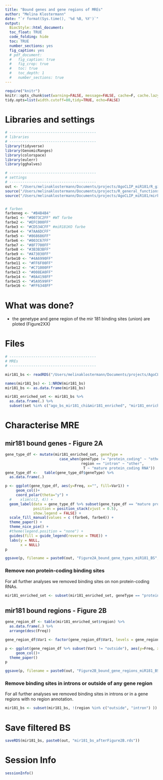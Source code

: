 ```yaml
---
title: "Bound genes and gene regions of MREs"
author: "Melina Klostermann"
date: "`r format(Sys.time(), '%d %B, %Y')`"
output: 
  BiocStyle::html_document:
  toc_float: TRUE
  code_folding: hide
  toc: TRUE
  number_sections: yes
  fig_caption: yes
  # pdf_document:
  #   fig_caption: true
  #   fig_crop: true
  #   toc: true
  #   toc_depth: 1
  #   number_sections: true
---
```


```r
require("knitr")
knitr::opts_chunk$set(warning=FALSE, message=FALSE, cache=F, cache.lazy = FALSE)
tidy.opts=list(width.cutoff=80,tidy=TRUE, echo=FALSE)
```

# Libraries and settings

```r
# ----------------------------------------
# libraries
# ----------------------------------------
library(tidyverse)
library(GenomicRanges)
library(colorspace)
library(eulerr)
library(gghalves)

# ----------------------------------------
# settings
# ----------------------------------------
out <- "/Users/melinaklostermann/Documents/projects/AgoCLIP_miR181/R_github/miR181_paper/Figure2/MRE_bound_gene_and_bound_region/"
source("/Users/melinaklostermann/Documents/projects/R_general_functions/theme_paper.R")
source("/Users/melinaklostermann/Documents/projects/AgoCLIP_miR181/mirko_files/mirECLIP/DifferentialBinding/CustomThemes.R")


# farben
farbeneg <- "#B4B4B4"
farbe1 <- "#0073C2FF" #WT farbe
farbe2 <- "#EFC000FF"
farbe3 <- "#CD534CFF" #miR181KO farbe
farbe4 <- "#7AA6DCFF"
farbe5 <- "#868686FF"
farbe6 <- "#003C67FF"
farbe7 <- "#8F7700FF"
farbe8 <- "#3B3B3BFF"
farbe9 <- "#A73030FF"
farbe10 <- "#4A6990FF"
farbe11 <- "#FF6F00FF"
farbe12 <- "#C71000FF"
farbe13 <- "#008EA0FF"
farbe14 <- "#8A4198FF"
farbe15 <- "#5A9599FF"
farbe16 <- "#FF6348FF"
```

# What was done?

- the genetype and gene region of the mir 181 binding sites (union) are ploted (Figure2XX)

# Files
```r
# ----------------------------------------
# MREs
# ----------------------------------------

mir181_bs <- readRDS("/Users/melinaklostermann/Documents/projects/AgoCLIP_miR181/R_github/miR181_paper/Figure1/mir181_binding_sites__venn_types/mir181_bs.rds")

names(mir181_bs) <- 1:NROW(mir181_bs)
mir181_bs <- as.data.frame(mir181_bs)

mir181_enriched_set <- mir181_bs %>% 
  as.data.frame(.) %>%
  subset(set %in% c("ago_bs_mir181_chi&mir181_enriched", "mir181_enriched"))

```


# Characterise MRE

## mir181 bound genes - Figure 2A

```r

gene_type_df <- mutate(mir181_enriched_set, geneType =
                         case_when(geneType != "protein_coding" ~ "other",
                                   region == "intron" ~ "other",
                                    T ~ "mature protein_coding RNA"))
gene_type_df <-   table(gene_type_df$geneType) %>% 
  as.data.frame(.) 

p <- ggplot(gene_type_df, aes(y=Freq, x="", fill=Var1)) +
     geom_col()+
     coord_polar(theta="y") +
  #    xlim(c(2, 4)) +
  geom_label(data = gene_type_df %>% subset(gene_type_df == "mature protein_coding RNA"), aes(y=Freq, x="", fill=Var1, label = Freq),
             position = position_stack(vjust = 0.5),
             show.legend = FALSE) +
  scale_fill_manual(values = c (farbe6, farbe4)) +
  theme_paper() +
  theme_nice_pie() +
  #theme(legend.position = "none") +
  guides(fill = guide_legend(reverse = TRUE)) +
  labs(y = NULL,
       x = NULL)
p

ggsave(p, filename = paste0(out, "Figure2A_bound_gene_types_miR181_BS", Sys.Date(), ".pdf"), width = unit(8, "cm"), height = unit(6,"cm"))

```

### Remove non protein-coding binding sites

For all further analyses we removed binding sites on non protein-coding RNAs.

```r
mir181_enriched_set <- subset(mir181_enriched_set, geneType == "protein_coding")

```

## mir181 bound regions - Figure 2B

```r
gene_region_df <- table(mir181_enriched_set$region) %>% 
  as.data.frame(.) %>%
  arrange(desc(Freq))

gene_region_df$Var1 <- factor(gene_region_df$Var1, levels = gene_region_df$Var1) 

p <- ggplot(gene_region_df %>% subset(Var1 != "outside"), aes(y=Freq, x=Var1)) +
     geom_col()+
  theme_paper() 
p

ggsave(p, filename = paste0(out, "Figure2B_bound_gene_regions_miR181_BS", Sys.Date(), ".pdf"), width = unit(6, "cm"), height = unit(6,"cm"))

```
### Remove binding sites in introns or outside of any gene region

For all further analyses we removed binding sites in introns or in a gene regions with no region annotation.

```r
mir181_bs <- subset(mir181_bs, !(region %in% c("outside", "intron") ))

```

# Save filtered BS 

```r

saveRDS(mir181_bs, paste0(out, "mir181_bs_afterFigure2B.rds"))

```

# Session Info

```r

sessionInfo()
```
